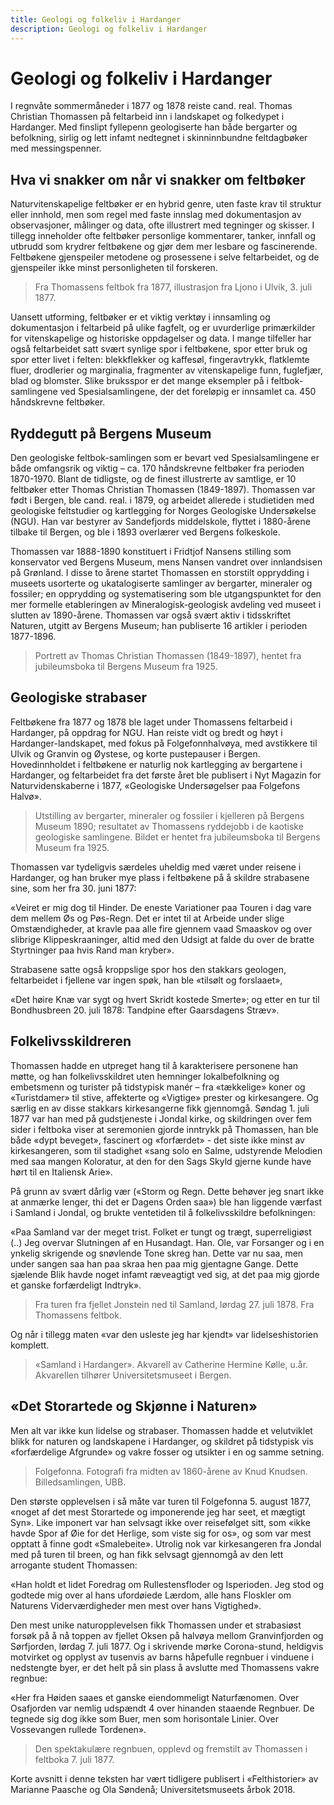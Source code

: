 ```yaml
---
title: Geologi og folkeliv i Hardanger
description: Geologi og folkeliv i Hardanger
---
```


<ContentGrid>

# Geologi og folkeliv i Hardanger

I regnvåte sommermåneder i 1877 og 1878 reiste cand. real. Thomas Christian Thomassen på feltarbeid inn i landskapet og folkedypet i Hardanger. Med finslipt fyllepenn geologiserte han både bergarter og befolkning, sirlig og lett infamt nedtegnet i skinninnbundne feltdagbøker med messingspenner.

## Hva vi snakker om når vi snakker om feltbøker
Naturvitenskapelige feltbøker er en hybrid genre, uten faste krav til struktur eller innhold, men som regel med faste innslag med dokumentasjon av observasjoner, målinger og data, ofte illustrert med tegninger og skisser. I tillegg inneholder ofte feltbøker personlige kommentarer, tanker, innfall og utbrudd som krydrer feltbøkene og gjør dem mer lesbare og fascinerende. Feltbøkene gjenspeiler metodene og prosessene i selve feltarbeidet, og de gjenspeiler ikke minst personligheten til forskeren.

> Fra Thomassens feltbok fra 1877, illustrasjon fra Ljono i Ulvik, 3. juli 1877.

Uansett utforming, feltbøker er et viktig verktøy i innsamling og dokumentasjon i feltarbeid på ulike fagfelt, og er uvurderlige primærkilder for vitenskapelige og historiske oppdagelser og data. I mange tilfeller har også feltarbeidet satt svært synlige spor i feltbøkene, spor etter bruk og spor etter livet i felten: blekkflekker og kaffesøl, fingeravtrykk, flatklemte fluer, drodlerier og marginalia, fragmenter av vitenskapelige funn, fuglefjær, blad og blomster. Slike bruksspor er det mange eksempler på i feltbok-samlingene ved Spesialsamlingene, der det foreløpig er innsamlet ca. 450 håndskrevne feltbøker.

## Ryddegutt på Bergens Museum
Den geologiske feltbok-samlingen som er bevart ved Spesialsamlingene er både omfangsrik og viktig – ca. 170 håndskrevne feltbøker fra perioden 1870-1970. Blant de tidligste, og de finest illustrerte av samtlige, er 10 feltbøker etter Thomas Christian Thomassen (1849-1897). Thomassen var født i Bergen, ble cand. real. i 1879, og arbeidet allerede i studietiden med geologiske feltstudier og kartlegging for Norges Geologiske Undersøkelse (NGU). Han var bestyrer av Sandefjords middelskole, flyttet i 1880-årene tilbake til Bergen, og ble i 1893 overlærer ved Bergens folkeskole.

Thomassen var 1888-1890 konstituert i Fridtjof Nansens stilling som konservator ved Bergens Museum, mens Nansen vandret over innlandsisen på Grønland. I disse to årene startet Thomassen en storstilt opprydding i museets usorterte og ukatalogiserte samlinger av bergarter, mineraler og fossiler; en opprydding og systematisering som ble utgangspunktet for den mer formelle etableringen av Mineralogisk-geologisk avdeling ved museet i slutten av 1890-årene. Thomassen var også svært aktiv i tidsskriftet Naturen, utgitt av Bergens Museum; han publiserte 16 artikler i perioden 1877-1896.

> Portrett av Thomas Christian Thomassen (1849-1897), hentet fra jubileumsboka til Bergens Museum fra 1925.

## Geologiske strabaser
Feltbøkene fra 1877 og 1878 ble laget under Thomassens feltarbeid i Hardanger, på oppdrag for NGU. Han reiste vidt og bredt og høyt i Hardanger-landskapet, med fokus på Folgefonnhalvøya, med avstikkere til Ulvik og Granvin og Øystese, og korte pustepauser i Bergen. Hovedinnholdet i feltbøkene er naturlig nok kartlegging av bergartene i Hardanger, og feltarbeidet fra det første året ble publisert i Nyt Magazin for Naturvidenskaberne i 1877, «Geologiske Undersøgelser paa Folgefons Halvø».

> Utstilling av bergarter, mineraler og fossiler i kjelleren på Bergens Museum 1890; resultatet av Thomassens ryddejobb i de kaotiske geologiske samlingene. Bildet er hentet fra jubileumsboka til Bergens Museum fra 1925.

Thomassen var tydeligvis særdeles uheldig med været under reisene i Hardanger, og han bruker mye plass i feltbøkene på å skildre strabasene sine, som her fra 30. juni 1877:

«Veiret er mig dog til Hinder. De eneste Variationer paa Touren i dag vare dem mellem Øs og Pøs-Regn. Det er intet til at Arbeide under slige Omstændigheder, at kravle paa alle fire gjennem vaad Smaaskov og over slibrige Klippeskraaninger, altid med den Udsigt at falde du over de bratte Styrtninger paa hvis Rand man kryber».

Strabasene satte også kroppslige spor hos den stakkars geologen, feltarbeidet i fjellene var ingen spøk, han ble «tilsølt og forslaaet»,

«Det høire Knæ var sygt og hvert Skridt kostede Smerte»; og etter en tur til Bondhusbreen 20. juli 1878: Tandpine efter Gaarsdagens Stræv».

## Folkelivsskildreren
Thomassen hadde en utpreget hang til å karakterisere personene han møtte, og han folkelivsskildret uten hemninger lokalbefolkning og embetsmenn og turister på tidstypisk manér – fra «tækkelige» koner og «Turistdamer» til stive, affekterte og «Vigtige» prester og kirkesangere. Og særlig en av disse stakkars kirkesangerne fikk gjennomgå. Søndag 1. juli 1877 var han med på gudstjeneste i Jondal kirke, og skildringen over fem sider i feltboka viser at seremonien gjorde inntrykk på Thomassen, han ble både «dypt beveget», fascinert og «forfærdet» - det siste ikke minst av kirkesangeren, som til stadighet «sang solo en Salme, udstyrende Melodien med saa mangen Koloratur, at den for den Sags Skyld gjerne kunde have hørt til en Italiensk Arie».

På grunn av svært dårlig vær («Storm og Regn. Dette behøver jeg snart ikke at anmærke lenger, thi det er Dagens Orden saa») ble han liggende værfast i Samland i Jondal, og brukte ventetiden til å folkelivsskildre befolkningen:

«Paa Samland var der meget trist. Folket er tungt og trægt, superreligiøst (..) Jeg overvar Slutningen af en Husandagt. Han. Ole, var Forsanger og i en ynkelig skrigende og snøvlende Tone skreg han. Dette var nu saa, men under sangen saa han paa skraa hen paa mig gjentagne Gange. Dette sjælende Blik havde noget infamt ræveagtigt ved sig, at det paa mig gjorde et ganske forfærdeligt Indtryk».

> Fra turen fra fjellet Jonstein ned til Samland, lørdag 27. juli 1878. Fra Thomassens feltbok.

Og når i tillegg maten «var den usleste jeg har kjendt» var lidelseshistorien komplett.

> «Samland i Hardanger». Akvarell av Catherine Hermine Kølle, u.år. Akvarellen tilhører Universitetsmuseet i Bergen.

## «Det Storartede og Skjønne i Naturen»
Men alt var ikke kun lidelse og strabaser. Thomassen hadde et velutviklet blikk for naturen og landskapene i Hardanger, og skildret på tidstypisk vis «forfærdelige Afgrunde» og vakre fosser og utsikter i en og samme setning.

> Folgefonna. Fotografi fra midten av 1860-årene av Knud Knudsen. Billedsamlingen, UBB.

Den største opplevelsen i så måte var turen til Folgefonna 5. august 1877, «noget af det mest Storartede og imponerende jeg har seet, et mægtigt Syn». Like imponert var han selvsagt ikke over reisefølget sitt, som «ikke havde Spor af Øie for det Herlige, som viste sig for os», og som var mest opptatt å finne godt «Smalebeite». Utrolig nok var kirkesangeren fra Jondal med på turen til breen, og han fikk selvsagt gjennomgå av den lett arrogante student Thomassen:

«Han holdt et lidet Foredrag om Rullestensfloder og Isperioden. Jeg stod og godtede mig over al hans ufordøiede Lærdom, alle hans Floskler om Naturens Viderværdigheder men mest over hans Vigtighed».

Den mest unike naturopplevelsen fikk Thomassen under et strabasiøst forsøk på å nå toppen av fjellet Oksen på halvøya mellom Granvinfjorden og Sørfjorden, lørdag 7. juli 1877. Og i skrivende mørke Corona-stund, heldigvis motvirket og opplyst av tusenvis av barns håpefulle regnbuer i vinduene i nedstengte byer, er det helt på sin plass å avslutte med Thomassens vakre regnbue:

«Her fra Høiden saaes et ganske eiendommeligt Naturfænomen. Over Osafjorden var nemlig udspændt 4 over hinanden staaende Regnbuer. De tegnede sig dog ikke som Buer, men som horisontale Linier. Over Vossevangen rullede Tordenen».

> Den spektakulære regnbuen, opplevd og fremstilt av Thomassen i feltboka 7. juli 1877.

Korte avsnitt i denne teksten har vært tidligere publisert i «Felthistorier» av Marianne Paasche og Ola Søndenå; Universitetsmuseets årbok 2018.

</ContentGrid>